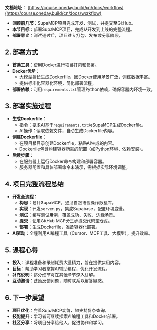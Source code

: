 **文档地址**： [https://course.oneday.build/cn/docs/workflow](https://course.oneday.build/cn/docs/workflow)
- **回顾前几节**：SupaMCP项目完成开发、测试，并提交至GitHub。
- **本节目标**：部署SupaMCP项目，完成从开发到上线的完整流程。
- **部署意义**：测试通过后，项目进入打包、发布或分享阶段。

## 2. 部署方式
- **首选工具**：使用Docker进行项目打包和部署。
- **Docker优势**：
  - 大模型擅长生成Dockerfile，因Docker使用场景广泛，训练数据丰富。
  - 提供标准化容器化环境，简化部署流程。
- **部署依赖**：利用`requirements.txt`管理Python依赖，确保容器内环境一致。

## 3. 部署实施过程
- **生成Dockerfile**：
  - 指令：要求AI基于`requirements.txt`为SupaMCP生成Dockerfile。
  - AI操作：读取依赖文件，自动生成Dockerfile内容。
- **创建Dockerfile**：
  - 在项目根目录创建Dockerfile，粘贴AI生成的内容。
  - Dockerfile包含构建容器所需的配置（如Python环境、依赖安装）。
- **后续步骤**：
  - 在服务器上运行Docker命令构建和部署容器。
  - 服务器配置和具体部署命令未演示，需根据实际环境调整。

## 4. 项目完整流程总结
- **开发全流程**：
  - **构思**：设计SupaMCP，通过自然语言操作数据库。
  - **实现**：开发`server.py`，集成Supabase，配置环境变量。
  - **测试**：编写测试用例，覆盖成功、失败、边缘场景。
  - **提交**：使用GitHub MCP分三步提交代码至仓库。
  - **部署**：生成Dockerfile，准备容器化部署。
- **AI驱动**：全程利用AI编程工具（Cursor、MCP工具、大模型），提升效率。

## 5. 课程心得
- **投入**：课程准备和录制耗费大量精力，旨在提供实用内容。
- **目标**：帮助学习者掌握AI辅助编程，优化开发流程。
- **补充说明**：部分细节将在其他章节深入讲解。
- **互动邀请**：鼓励反馈问题，随时联系以解答疑惑。

## 6. 下一步展望
- **项目优化**：完善SupaMCP功能，如支持复杂查询。
- **技能提升**：学习者可继续探索AI编程工具和Docker部署。
- **社区分享**：将项目分享给他人，促进协作和学习。